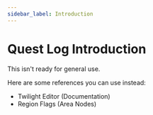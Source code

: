 ```yaml
---
sidebar_label: Introduction
---
```


# Quest Log Introduction


This isn't ready for general use.

Here are some references you can use instead:

- <Link to="https://docs.google.com/spreadsheets/d/19lL-hkuLMl9pmbeuQZj7CtjsLqkSADxu627LYiCCnnU/edit#gid=167913551">
    Twilight Editor (Documentation)
  </Link>
- <Link to="https://docs.google.com/spreadsheets/d/1OvlqH_OG_svcLZfuSDBjCLHFivcsBGpOD25o-_6vblA/edit#gid=1361364641">
    Region Flags (Area Nodes)
  </Link>
